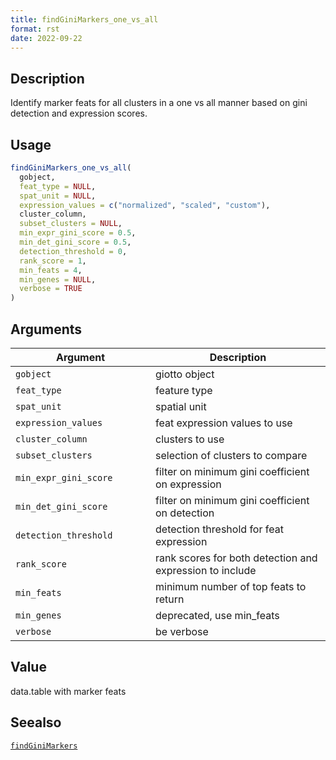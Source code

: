 ```yaml
--- 
title: findGiniMarkers_one_vs_all 
format: rst 
date: 2022-09-22 
--- 
```


## Description

Identify marker feats for all clusters in a one vs all manner based on gini detection and expression scores.


## Usage

```r
findGiniMarkers_one_vs_all(
  gobject,
  feat_type = NULL,
  spat_unit = NULL,
  expression_values = c("normalized", "scaled", "custom"),
  cluster_column,
  subset_clusters = NULL,
  min_expr_gini_score = 0.5,
  min_det_gini_score = 0.5,
  detection_threshold = 0,
  rank_score = 1,
  min_feats = 4,
  min_genes = NULL,
  verbose = TRUE
)
```


## Arguments

Argument      |Description
------------- |----------------
`gobject`     |     giotto object
`feat_type`     |     feature type
`spat_unit`     |     spatial unit
`expression_values`     |     feat expression values to use
`cluster_column`     |     clusters to use
`subset_clusters`     |     selection of clusters to compare
`min_expr_gini_score`     |     filter on minimum gini coefficient on expression
`min_det_gini_score`     |     filter on minimum gini coefficient on detection
`detection_threshold`     |     detection threshold for feat expression
`rank_score`     |     rank scores for both detection and expression to include
`min_feats`     |     minimum number of top feats to return
`min_genes`     |     deprecated, use min_feats
`verbose`     |     be verbose


## Value

data.table with marker feats


## Seealso

[`findGiniMarkers`](#findginimarkers)


